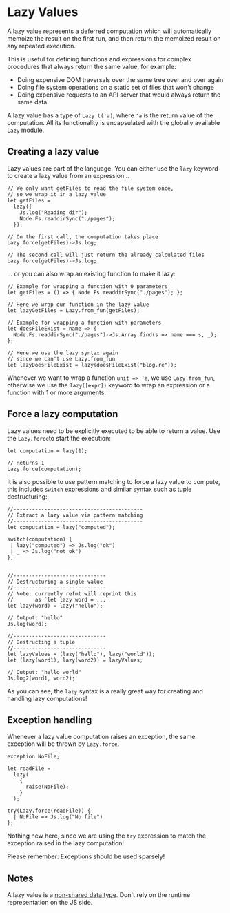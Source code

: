 # Lazy Values

A lazy value represents a deferred computation which will automatically memoize the result on the first run, and then return the memoized result on any repeated execution.

This is useful for defining functions and expressions for complex procedures that always return the same value, for example:

- Doing expensive DOM traversals over the same tree over and over again
- Doing file system operations on a static set of files that won't change 
- Doing expensive requests to an API server that would always return the same data

A lazy value has a type of `Lazy.t('a)`, where `'a` is the return value of the computation. All its functionality is encapsulated with the globally available `Lazy` module.


## Creating a lazy value

Lazy values are part of the language. You can either use the `lazy` keyword to create a lazy value from an expression...

```re example
// We only want getFiles to read the file system once,
// so we wrap it in a lazy value
let getFiles =
  lazy({
    Js.log("Reading dir");
    Node.Fs.readdirSync("./pages");
  });

// On the first call, the computation takes place
Lazy.force(getFiles)->Js.log;

// The second call will just return the already calculated files
Lazy.force(getFiles)->Js.log;
```

... or you can also wrap an existing function to make it lazy:

```reason example
// Example for wrapping a function with 0 parameters
let getFiles = () => { Node.Fs.readdirSync("./pages"); };

// Here we wrap our function in the lazy value
let lazyGetFiles = Lazy.from_fun(getFiles);
```

```re example
// Example for wrapping a function with parameters 
let doesFileExist = name => {
  Node.Fs.readdirSync("./pages")->Js.Array.find(s => name === s, _);
};

// Here we use the lazy syntax again
// since we can't use Lazy.from_fun 
let lazyDoesFileExist = lazy(doesFileExist("blog.re"));
```

Whenever we want to wrap a function `unit => 'a`, we use `Lazy.from_fun`, otherwise we use the `lazy([expr])` keyword to wrap an expression or a function with 1 or more arguments.

## Force a lazy computation

Lazy values need to be explicitly executed to be able to return a value. Use the `Lazy.force`to start the execution:

```re example
let computation = lazy(1);

// Returns 1
Lazy.force(computation);
```

It is also possible to use pattern matching to force a lazy value to compute, this includes `switch` expressions and similar syntax such as tuple destructuring:

```re example
//------------------------------------------
// Extract a lazy value via pattern matching
//------------------------------------------
let computation = lazy("computed"); 

switch(computation) {
 | lazy("computed") => Js.log("ok")
 | _ => Js.log("not ok")
};


//------------------------------
// Destructuring a single value
//------------------------------
// Note: currently refmt will reprint this
//       as `let lazy word = ...`
let lazy(word) = lazy("hello");

// Output: "hello"
Js.log(word);

//------------------------------
// Destructing a tuple
//------------------------------
let lazyValues = (lazy("hello"), lazy("world"));
let (lazy(word1), lazy(word2)) = lazyValues;

// Output: "hello world"
Js.log2(word1, word2);
```

As you can see, the `lazy` syntax is a really great way for creating and handling lazy computations!

## Exception handling

Whenever a lazy value computation raises an exception, the same exception will be thrown by `Lazy.force`.

```re example
exception NoFile;

let readFile =
  lazy(
    {
      raise(NoFile);
    }
  );

try(Lazy.force(readFile)) {
  | NoFile => Js.log("No file")
};
```

Nothing new here, since we are using the `try` expression to match the exception raised in the lazy computation!

Please remember: Exceptions should be used sparsely!

## Notes

A lazy value is a [non-shared data type](/docs/reason-compiler/latest/common-data-types#non-shared-data-types). Don't rely on the runtime  representation on the JS side. 
